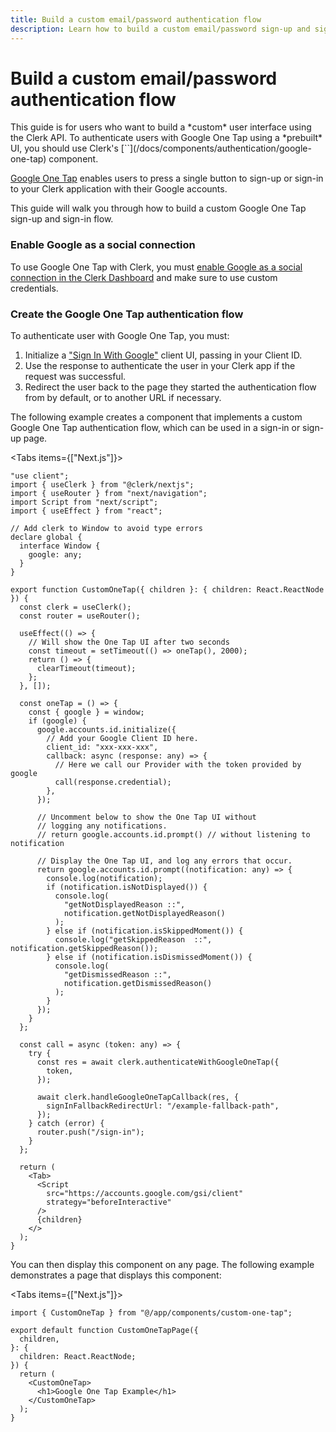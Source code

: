 ```yaml
---
title: Build a custom email/password authentication flow
description: Learn how to build a custom email/password sign-up and sign-in flow using Clerk's API.
---
```


# Build a custom email/password authentication flow

<Callout type="danger">
  This guide is for users who want to build a *custom* user interface using the Clerk API. To authenticate users with Google One Tap using a *prebuilt* UI, you should use Clerk's [`<GoogleOneTap>`](/docs/components/authentication/google-one-tap) component.
</Callout>

[Google One Tap](https://developers.google.com/identity/gsi/web/guides/features) enables users to press a single button to sign-up or sign-in to your Clerk application with their Google accounts.

This guide will walk you through how to build a custom Google One Tap sign-up and sign-in flow.


<Steps>

### Enable Google as a social connection

To use Google One Tap with Clerk, you must [enable Google as a social connection in the Clerk Dashboard](https://clerk.com/docs/authentication/social-connections/google#configuring-google-social-connection) and make sure to use custom credentials.

### Create the Google One Tap authentication flow

To authenticate user with Google One Tap, you must:

1. Initialize a ["Sign In With Google"](https://developers.google.com/identity/gsi/web/reference/js-reference) client UI, passing in your Client ID.
2. Use the response to authenticate the user in your Clerk app if the request was successful.
3. Redirect the user back to the page they started the authentication flow from by default, or to another URL if necessary.

The following example creates a component that implements a custom Google One Tap authentication flow, which can be used in a sign-in or sign-up page.

<Tabs items={["Next.js"]}>
  <Tab>
  ```tsx filename="app/components/custom-one-tap.tsx"
  "use client";
  import { useClerk } from "@clerk/nextjs";
  import { useRouter } from "next/navigation";
  import Script from "next/script";
  import { useEffect } from "react";

  // Add clerk to Window to avoid type errors
  declare global {
    interface Window {
      google: any;
    }
  }

  export function CustomOneTap({ children }: { children: React.ReactNode }) {
    const clerk = useClerk();
    const router = useRouter();

    useEffect(() => {
      // Will show the One Tap UI after two seconds
      const timeout = setTimeout(() => oneTap(), 2000);
      return () => {
        clearTimeout(timeout);
      };
    }, []);

    const oneTap = () => {
      const { google } = window;
      if (google) {
        google.accounts.id.initialize({
          // Add your Google Client ID here.
          client_id: "xxx-xxx-xxx",
          callback: async (response: any) => {
            // Here we call our Provider with the token provided by google
            call(response.credential);
          },
        });

        // Uncomment below to show the One Tap UI without
        // logging any notifications.
        // return google.accounts.id.prompt() // without listening to notification

        // Display the One Tap UI, and log any errors that occur.
        return google.accounts.id.prompt((notification: any) => {
          console.log(notification);
          if (notification.isNotDisplayed()) {
            console.log(
              "getNotDisplayedReason ::",
              notification.getNotDisplayedReason()
            );
          } else if (notification.isSkippedMoment()) {
            console.log("getSkippedReason  ::", notification.getSkippedReason());
          } else if (notification.isDismissedMoment()) {
            console.log(
              "getDismissedReason ::",
              notification.getDismissedReason()
            );
          }
        });
      }
    };

    const call = async (token: any) => {
      try {
        const res = await clerk.authenticateWithGoogleOneTap({
          token,
        });

        await clerk.handleGoogleOneTapCallback(res, {
          signInFallbackRedirectUrl: "/example-fallback-path",
        });
      } catch (error) {
        router.push("/sign-in");
      }
    };

    return (
      <Tab>
        <Script
          src="https://accounts.google.com/gsi/client"
          strategy="beforeInteractive"
        />
        {children}
      </>
    );
  }
  ```
  </Tab>
</Tabs>

You can then display this component on any page. The following example demonstrates a page that displays this component:

<Tabs items={["Next.js"]}>
  <Tab>
  ```tsx filename="app/google-sign-in-example/page.tsx"
  import { CustomOneTap } from "@/app/components/custom-one-tap";

  export default function CustomOneTapPage({
    children,
  }: {
    children: React.ReactNode;
  }) {
    return (
      <CustomOneTap>
        <h1>Google One Tap Example</h1>
      </CustomOneTap>
    );
  }
  ```
  </Tab>
</Tabs>

</Steps>